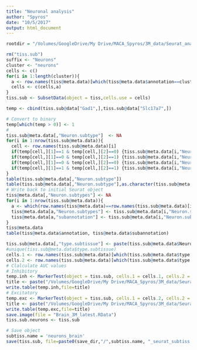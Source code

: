 ```yaml
---
title: "Neuronal analysis"
author: "Spyros"
date: "10/5/2017"
output: html_document
---
```


```r
rootdir = "/Volumes/GoogleDrive/My Drive/MACA_Spyros/3M_data/Seurat_analysis/"
```

```r
rm("tiss.sub")
suffix <- "Neurons"
cluster <- "neurons"
cells <- c()
for(i in 1:length(cluster)){
  a <- row.names(tiss@meta.data)[which(tiss@meta.data$annotation==cluster[i])]
  cells <- c(cells,a)
}
tiss.sub <- SubsetData(object = tiss,cells.use = cells)
```


```r
temp <- cbind(tiss.sub@data["Gad1",],tiss.sub@data["Slc17a7",])

# Convert to binary 
temp[which(temp > 0)] <- 1
# 
tiss.sub@meta.data[,"Neuron.subtype"]  <- NA
for(i in 1:nrow(tiss.sub@meta.data)){
  cell <- row.names(tiss.sub@meta.data)[i]
  if(temp[cell,][1]==1 & temp[cell,][2]==0) {tiss.sub@meta.data[i,"Neuron.subtype"] <- "inhibitory"}
  if(temp[cell,][1]==0 & temp[cell,][2]==1) {tiss.sub@meta.data[i,"Neuron.subtype"] <- "excitatory"}
  if(temp[cell,][1]==0 & temp[cell,][2]==0) {tiss.sub@meta.data[i,"Neuron.subtype"] <- "undetermined"}
  if(temp[cell,][1]==1 & temp[cell,][2]==1) {tiss.sub@meta.data[i,"Neuron.subtype"] <- "doublet"}
}
table(tiss.sub@meta.data[,"Neuron.subtype"])
table(tiss.sub@meta.data[,"Neuron.subtype"],as.character(tiss.sub@meta.data[,"subtissue"]))
# Write back to initial Seurat object 
tiss@meta.data[,"Neuron.subtypes"] <- NA
for(i in 1:nrow(tiss.sub@meta.data)){
  a <- which(row.names(tiss@meta.data)==row.names(tiss.sub@meta.data)[i])
  tiss@meta.data[a,"Neuron.subtypes"] <- tiss.sub@meta.data[i,"Neuron.subtype"]
  tiss@meta.data[a,"subannotation"] <- tiss.sub@meta.data[i,"Neuron.subtype"]
}
tiss@meta.data
table(tiss@meta.data$annotation, tiss@meta.data$subannotation)
```
```r
tiss.sub@meta.data[,"type.subtissue"] <- paste(tiss.sub@meta.data$Neuron.subtype,tiss.sub@meta.data$subtissue,sep="." )
#unique(tiss.sub@meta.data$type.subtissue)
cells.1 <- row.names(tiss.sub@meta.data)[which(tiss.sub@meta.data$type.subtissue=="excitatory.Cortex")]
cells.2 <- row.names(tiss.sub@meta.data)[which(tiss.sub@meta.data$type.subtissue=="excitatory.Cerebellum")]
# Clalculate AUC values
# Inhibitory
temp.inh <- MarkerTest(object = tiss.sub, cells.1 = cells.1, cells.2 = cells.2)
title <- paste("/Volumes/GoogleDrive/My Drive/MACA_Spyros/3M_data/Seurat_analysis/brain/",suffix,"/excitatory_AUC_CTX_to_excitatory_CB.csv", sep="")
write.table(temp.inh,file=title)
# Excitatory
temp.exc <- MarkerTest(object = tiss.sub, cells.1 = cells.2, cells.2 = cells.1)
title <- paste("/Volumes/GoogleDrive/My Drive/MACA_Spyros/3M_data/Seurat_analysis/brain/",suffix,"/excitatory_AUC_CB_to_excitatory_CTX.csv", sep="")
write.table(temp.exc,file=title)
save.image(file = "Brain_3M_latest.RData")
tiss.sub.neurons <- tiss.sub

# Save object 
subtiss.name = 'neurons_brain'
save(tiss.sub, file=paste0(save_dir,"/",subtiss.name, "_seurat_subtiss.Robj"))

```



